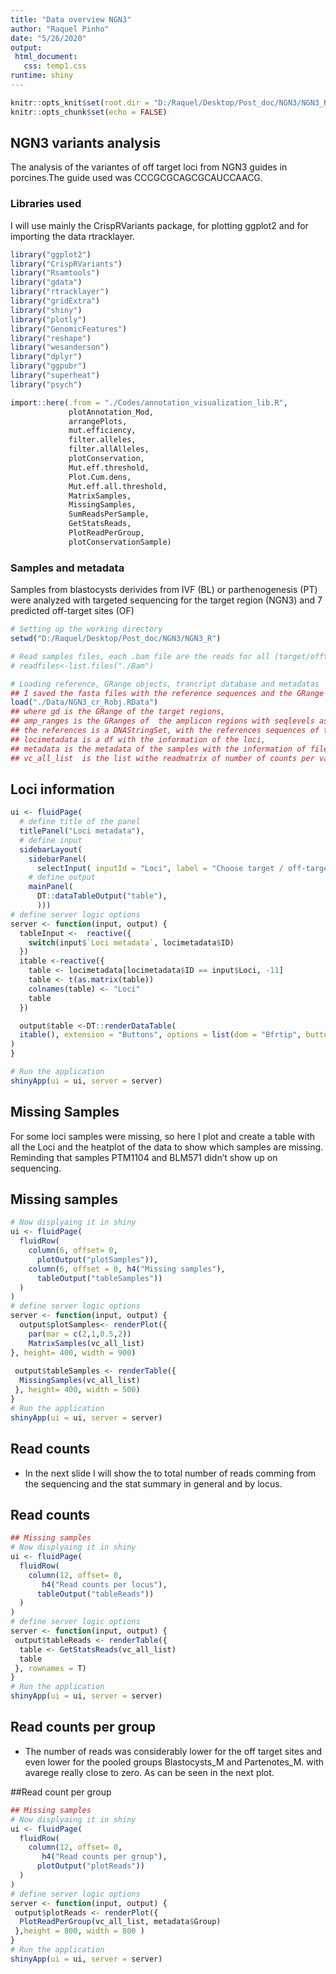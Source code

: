 ```yaml
---
title: "Data overview NGN3"
author: "Raquel Pinho"
date: "5/26/2020"
output: 
 html_document:
   css: temp1.css
runtime: shiny
---
```


```r
knitr::opts_knit$set(root.dir = "D:/Raquel/Desktop/Post_doc/NGN3/NGN3_R")
knitr::opts_chunk$set(echo = FALSE)
```

## NGN3 variants analysis

The analysis of the variantes of off target loci from NGN3 guides in porcines.The guide used was CCCGCGCAGCGCAUCCAACG.

### Libraries used  

I will use mainly the CrispRVariants package, for plotting ggplot2 and for importing the data rtracklayer.

```r
library("ggplot2")
library("CrispRVariants")
library("Rsamtools")
library("gdata")
library("rtracklayer")
library("gridExtra")
library("shiny")
library("plotly")
library("GenomicFeatures")
library("reshape")
library("wesanderson")
library("dplyr")
library("ggpubr")
library("superheat")
library("psych")
```

```r
import::here(.from = "./Codes/annotation_visualization_lib.R",
             plotAnnotation_Mod,
             arrangePlots,
             mut.efficiency,
             filter.alleles,
             filter.allAlleles,
             plotConservation,
             Mut.eff.threshold,
             Plot.Cum.dens,
             Mut.eff.all.threshold,
             MatrixSamples,
             MissingSamples,
             SumReadsPerSample,
             GetStatsReads,
             PlotReadPerGroup,
             plotConservationSample)
```


### Samples and metadata 

Samples from blastocysts derivides from IVF (BL) or parthenogenesis (PT) were analyzed with targeted sequencing for the target region (NGN3) and 7 predicted off-target sites (OF) 


```r
# Setting up the working directory
setwd("D:/Raquel/Desktop/Post_doc/NGN3/NGN3_R")

# Read samples files, each .bam file are the reads for all (target/offtarget) sites for one sample.
# readfiles<-list.files("./Bam")

# Loading reference, GRange objects, trancript database and metadatas
## I saved the fasta files with the reference sequences and the GRange objects of the target / off target regions in a .RData file
load("./Data/NGN3_cr_Robj.RData")
## where gd is the GRange of the target regions,
## amp_ranges is the GRanges of  the amplicon regions with seqlevels as the ncbi id in the transcript database
## the references is a DNAStringSet, with the references sequences of the loci of target and off-target sites, 
## locimetadata is a df with the information of the loci,
## metadata is the metadata of the samples with the information of file paths and group information
## vc_all_list  is the list withe readmatrix of number of counts per variant per sample
```

## Loci information 
```r
ui <- fluidPage(
  # define title of the panel
  titlePanel("Loci metadata"),
  # define input
  sidebarLayout( 
    sidebarPanel( 
      selectInput( inputId = "Loci", label = "Choose target / off-target (OF) region", choices = locimetadata$ID)),
    # define output 
    mainPanel(
      DT::dataTableOutput("table"),
      )))
# define server logic options
server <- function(input, output) {
  tableInput <-  reactive({
    switch(input$`Loci metadata`, locimetadata$ID)
  })
  itable <-reactive({
    table <- locimetadata[locimetadata$ID == input$Loci, -11]
    table <- t(as.matrix(table))
    colnames(table) <- "Loci"
    table
  })

  output$table <-DT::renderDataTable(
  itable(), extension = "Buttons", options = list(dom = "Bfrtip", buttons = list("pdf", "csv",          "excel","print"), pageLength = 11)
)
}

# Run the application 
shinyApp(ui = ui, server = server)
```

## Missing Samples 

For some loci samples were missing, so here I plot and create a table with all the Loci and the heatplot of the data to show which samples are missing. Reminding that samples PTM1104 and BLM571 didn't show up on sequencing.

## Missing samples
```r
# Now displyaing it in shiny
ui <- fluidPage(
  fluidRow(
    column(6, offset= 0, 
      plotOutput("plotSamples")),
    column(6, offset = 0, h4("Missing samples"),
      tableOutput("tableSamples"))
  )
)
# define server logic options
server <- function(input, output) {
  output$plotSamples<- renderPlot({
    par(mar = c(2,1,0.5,2))
    MatrixSamples(vc_all_list)
}, height= 400, width = 900)
  
 output$tableSamples <- renderTable({
  MissingSamples(vc_all_list)
 }, height= 400, width = 500)
}
# Run the application 
shinyApp(ui = ui, server = server)

```

## Read counts

- In the next slide I  will show the to total number of reads comming from the sequencing and the stat summary in general and by locus.

## Read counts
```r
## Missing samples
# Now displyaing it in shiny
ui <- fluidPage(
  fluidRow(
    column(12, offset= 0, 
       h4("Read counts per locus"),
      tableOutput("tableReads"))
  )
)
# define server logic options
server <- function(input, output) {
 output$tableReads <- renderTable({
  table <- GetStatsReads(vc_all_list)
  table
 }, rownames = T)
}
# Run the application 
shinyApp(ui = ui, server = server)

```

## Read counts per group

- The number of reads was considerably lower for the off target sites and even lower for the pooled groups Blastocysts_M and Partenotes_M. with avarege really  close to zero. As can be seen in the next plot.

##Read count per group
```r
## Missing samples
# Now displyaing it in shiny
ui <- fluidPage(
  fluidRow(
    column(12, offset= 0, 
       h4("Read counts per group"),
      plotOutput("plotReads"))
  )
)
# define server logic options
server <- function(input, output) {
 output$plotReads <- renderPlot({
  PlotReadPerGroup(vc_all_list, metadata$Group)
 },height = 800, width = 800 )
}
# Run the application 
shinyApp(ui = ui, server = server)

```

